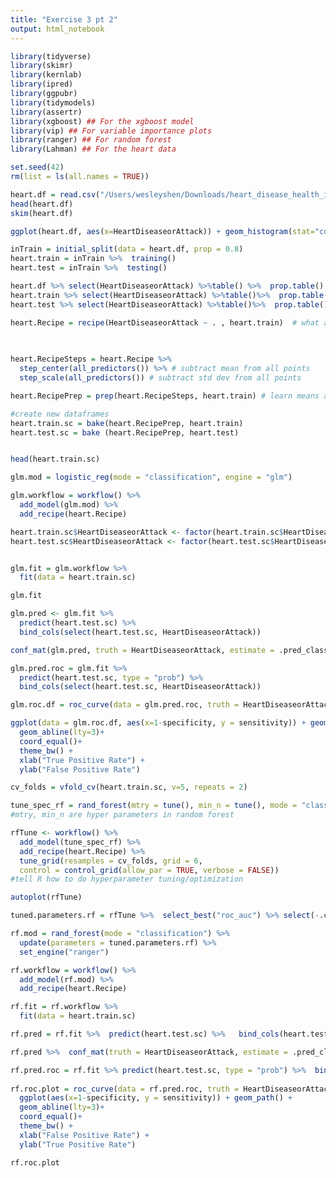```yaml
---
title: "Exercise 3 pt 2"
output: html_notebook
---
```

```r
library(tidyverse)
library(skimr)
library(kernlab)
library(ipred)
library(ggpubr)
library(tidymodels)
library(assertr)
library(xgboost) ## For the xgboost model
library(vip) ## For variable importance plots
library(ranger) ## For random forest
library(Lahman) ## For the heart data

set.seed(42)
rm(list = ls(all.names = TRUE))
```


```r
heart.df = read.csv("/Users/wesleyshen/Downloads/heart_disease_health_indicators_BRFSS2015.csv")
head(heart.df)
skim(heart.df)
```

```r
ggplot(heart.df, aes(x=HeartDiseaseorAttack)) + geom_histogram(stat="count") + theme_minimal()

```
```r
inTrain = initial_split(data = heart.df, prop = 0.8)
heart.train = inTrain %>%  training()
heart.test = inTrain %>%  testing()
```



```r
heart.df %>% select(HeartDiseaseorAttack) %>%table() %>%  prop.table()
heart.train %>% select(HeartDiseaseorAttack) %>%table()%>%  prop.table()
heart.test %>% select(HeartDiseaseorAttack) %>%table()%>%  prop.table()
```
```r
heart.Recipe = recipe(HeartDiseaseorAttack ~ . , heart.train)  # what are we predicting, and what are we using to predict?

  
  
heart.RecipeSteps = heart.Recipe %>% 
  step_center(all_predictors()) %>% # subtract mean from all points
  step_scale(all_predictors()) # subtract std dev from all points

heart.RecipePrep = prep(heart.RecipeSteps, heart.train) # learn means and std

#create new dataframes
heart.train.sc = bake(heart.RecipePrep, heart.train)
heart.test.sc = bake (heart.RecipePrep, heart.test)


head(heart.train.sc)
```
```r
glm.mod = logistic_reg(mode = "classification", engine = "glm")

glm.workflow = workflow() %>% 
  add_model(glm.mod) %>% 
  add_recipe(heart.Recipe)

heart.train.sc$HeartDiseaseorAttack <- factor(heart.train.sc$HeartDiseaseorAttack)
heart.test.sc$HeartDiseaseorAttack <- factor(heart.test.sc$HeartDiseaseorAttack)


glm.fit = glm.workflow %>%  
  fit(data = heart.train.sc)

glm.fit

```
```r

glm.pred <- glm.fit %>% 
  predict(heart.test.sc) %>% 
  bind_cols(select(heart.test.sc, HeartDiseaseorAttack))

conf_mat(glm.pred, truth = HeartDiseaseorAttack, estimate = .pred_class)

```
```r
glm.pred.roc = glm.fit %>% 
  predict(heart.test.sc, type = "prob") %>% 
  bind_cols(select(heart.test.sc, HeartDiseaseorAttack))

glm.roc.df = roc_curve(data = glm.pred.roc, truth = HeartDiseaseorAttack,.pred_0)

ggplot(data = glm.roc.df, aes(x=1-specificity, y = sensitivity)) + geom_path() + 
  geom_abline(lty=3)+
  coord_equal()+
  theme_bw() + 
  xlab("True Positive Rate") +
  ylab("False Positive Rate")

```
```r
cv_folds = vfold_cv(heart.train.sc, v=5, repeats = 2)

tune_spec_rf = rand_forest(mtry = tune(), min_n = tune(), mode = "classification", engine = "ranger")
#mtry, min_n are hyper parameters in random forest 

rfTune <- workflow() %>% 
  add_model(tune_spec_rf) %>% 
  add_recipe(heart.Recipe) %>% 
  tune_grid(resamples = cv_folds, grid = 6,
  control = control_grid(allow_par = TRUE, verbose = FALSE))
#tell R how to do hyperparameter tuning/optimization

autoplot(rfTune)
```
```r
tuned.parameters.rf = rfTune %>%  select_best("roc_auc") %>% select(-.config)

rf.mod = rand_forest(mode = "classification") %>% 
  update(parameters = tuned.parameters.rf) %>% 
  set_engine("ranger")

rf.workflow = workflow() %>% 
  add_model(rf.mod) %>% 
  add_recipe(heart.Recipe)

rf.fit = rf.workflow %>% 
  fit(data = heart.train.sc)
```


```r
rf.pred = rf.fit %>%  predict(heart.test.sc) %>%   bind_cols(heart.test.sc %>%  select(HeartDiseaseorAttack))

rf.pred %>%  conf_mat(truth = HeartDiseaseorAttack, estimate = .pred_class)
```

```r
rf.pred.roc = rf.fit %>% predict(heart.test.sc, type = "prob") %>%  bind_cols(heart.test.sc %>% select(HeartDiseaseorAttack))
                                 
rf.roc.plot = roc_curve(data = rf.pred.roc, truth = HeartDiseaseorAttack, .pred_0) %>% 
  ggplot(aes(x=1-specificity, y = sensitivity)) + geom_path() + 
  geom_abline(lty=3)+
  coord_equal()+
  theme_bw() + 
  xlab("False Positive Rate") +
  ylab("True Positive Rate")

rf.roc.plot
```
